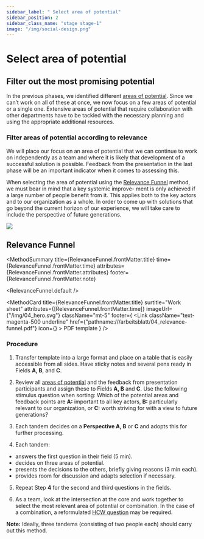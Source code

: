 ```yaml
---
sidebar_label: " Select area of potential"
sidebar_position: 2
sidebar_class_name: "stage stage-1"
image: "/img/social-design.png"
---
```



# Select area of potential

## Filter out the most promising potential

In the previous phases, we identified different [areas of potential](/en/buch/erkennen/potenzialfelder-identifizieren#potential-profile). Since we can’t work on all of these at once, we now focus on a few areas of potential or a single one. Extensive areas of potential that require collaboration with other departments have to be tackled with the necessary planning and using the appropriate additional resources.

### Filter areas of potential according to relevance
We will place our focus on an area of potential that we can continue to work on independently as a team and where it is likely that development of a successful solution is possible. Feedback from the presentation in the last phase will be an important indicator when it comes to assessing this.

When selecting the area of potential using the [Relevance Funnel](#relevance-funnel) method, we must bear in mind that a key systemic improve- ment is only achieved if a large number of people benefit from it. This applies both to the key actors and to our organization as a whole. In order to come up with solutions that go beyond the current horizon of our experience, we will take care to include the perspective of future generations.

<img
  src="/img/04_potenzialfeld.svg"
  className="w-64 mx-auto aspect-square"
  aria-hidden
/>

## Relevance Funnel

<MethodSummary
  title={RelevanceFunnel.frontMatter.title}
  time={RelevanceFunnel.frontMatter.time}
  attributes={RelevanceFunnel.frontMatter.attributes}
  footer={RelevanceFunnel.frontMatter.note}
>
  <RelevanceFunnel.default />
</MethodSummary>

<MethodCard
  title={RelevanceFunnel.frontMatter.title}
  surtitle="Work sheet"
  attributes={[RelevanceFunnel.frontMatter.time]}
  imageUrl={"/img/04_hero.svg"}
  className="mt-5"
  footer={
    <Link
      className="text-magenta-500 underline"
      href={"pathname:///arbeitsblatt/04_relevance-funnel.pdf"}
      icon={<EditIcon className="w-3 h-3 text-inherit" />}
    >
      PDF template
    </Link>
  }
/>

### Procedure

1. Transfer template into a large format and place on a table that is easily accessible from all sides. Have sticky notes and several pens ready in Fields **A, B**, and **C**.

2. Review all [areas of potential](/en/buch/erkennen/potenzialfelder-identifizieren#potential-profile) and the feedback from presentation participants and assign these to Fields **A, B** and **C**. Use the following stimulus question when sorting: Which of the potential areas and feedback points are
**A:** important to all key actors, **B:** particularly relevant to our organization, or **C:** worth striving for with a view to future generations?

3. Each tandem decides on a **Perspective A, B** or **C** and adopts this for further processing.

4. Each tandem:

- answers the first question in their field (5 min).
- decides on three areas of potential.
- presents the decisions to the others, briefly giving reasons (3 min each).
- provides room for discussion and adapts selection if necessary.

5. Repeat Step **4** for the second and third questions in the fields.

6. As a team, look at the intersection at the core and work together to select the most relevant area of potential or combination. In the case of a combination, a reformulated [HCW question](/en/buch/erkennen/potenziale-eingrenzen#how-can-we--questions) may be required.

<Hint>
  <b>Note:</b> Ideally, three tandems (consisting of two people each) should carry out this method.
</Hint>
